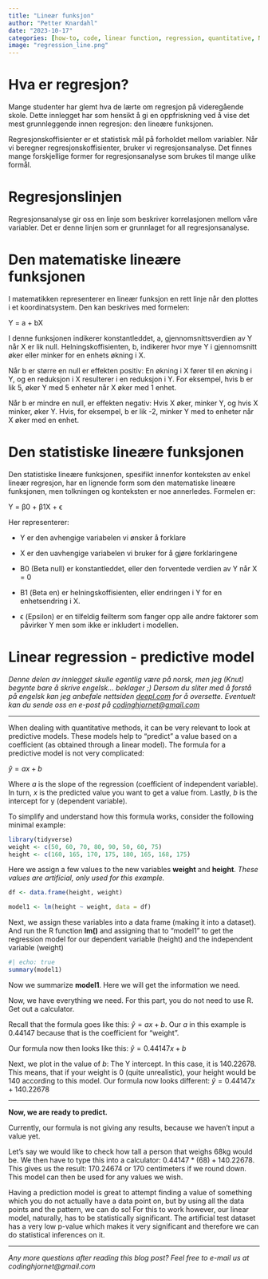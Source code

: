 ```yaml
---
title: "Lineær funksjon"
author: "Petter Knardahl"
date: "2023-10-17"
categories: [how-to, code, linear function, regression, quantitative, Norwegian]
image: "regression_line.png"
---
```


# **Hva er regresjon?**

Mange studenter har glemt hva de lærte om regresjon på videregående skole. Dette innlegget har som hensikt å gi en oppfriskning ved å vise det mest grunnleggende innen regresjon: den lineære funksjonen.

Regresjonskoffisienter er et statistisk mål på forholdet mellom variabler. Når vi beregner regresjonskoffisienter, bruker vi regresjonsanalyse. Det finnes mange forskjellige former for regresjonsanalyse som brukes til mange ulike formål.

# **Regresjonslinjen**

Regresjonsanalyse gir oss en linje som beskriver korrelasjonen mellom våre variabler. Det er denne linjen som er grunnlaget for all regresjonsanalyse.

# **Den matematiske lineære funksjonen**

I matematikken representerer en lineær funksjon en rett linje når den plottes i et koordinatsystem. Den kan beskrives med formelen: 

Y = a + bX

I denne funksjonen indikerer konstantleddet, a, gjennomsnittsverdien av Y når X er lik null. Helningskoffisienten, b, indikerer hvor mye Y i gjennomsnitt øker eller minker for en enhets økning i X.

Når b er større en null er effekten positiv: En økning i X fører til en økning i Y, og en reduksjon i X resulterer i en reduksjon i Y. For eksempel, hvis b er lik 5, øker Y med 5 enheter når X øker med 1 enhet.

Når b er mindre en null, er effekten negativ: Hvis X øker, minker Y, og hvis X minker, øker Y. Hvis, for eksempel, b er lik -2, minker Y med to enheter når X øker med en enhet.

# **Den statistiske lineære funksjonen**

Den statistiske lineære funksjonen, spesifikt innenfor konteksten av enkel lineær regresjon, har en lignende form som den matematiske lineære funksjonen, men tolkningen og konteksten er noe annerledes. Formelen er:

Y = β0 + β1X + ϵ

Her representerer:

-   Y er den avhengige variabelen vi ønsker å forklare

-   X er den uavhengige variabelen vi bruker for å gjøre forklaringene

-   B0 (Beta null) er konstantleddet, eller den forventede verdien av Y når X = 0

-   Β1 (Beta en) er helningskoffisienten, eller endringen i Y for en enhetsendring i X.

-   ϵ (Epsilon) er en tilfeldig feilterm som fanger opp alle andre faktorer som påvirker Y men som ikke er inkludert i modellen.

# Linear regression - predictive model

*Denne delen av innlegget skulle egentlig være på norsk, men jeg (Knut) begynte bare å skrive engelsk... beklager ;) Dersom du sliter med å forstå på engelsk kan jeg anbefale nettsiden [deepl.com](deepl.com) for å oversette. Eventuelt kan du sende oss en e-post på [codinghjornet\@gmail.com](codinghjornet@gmail.com)*

------------------------------------------------------------------------

When dealing with quantitative methods, it can be very relevant to look at predictive models. These models help to "predict" a value based on a coefficient (as obtained through a linear model). The formula for a predictive model is not very complicated:

$\hat{y} = ax + b$

Where $a$ is the slope of the regression (coefficient of independent variable). In turn, $x$ is the predicted value you want to get a value from. Lastly, $b$ is the intercept for y (dependent variable).

To simplify and understand how this formula works, consider the following minimal example:

``` r
library(tidyverse)
weight <- c(50, 60, 70, 80, 90, 50, 60, 75)
height <- c(160, 165, 170, 175, 180, 165, 168, 175)
```

Here we assign a few values to the new variables **weight** and **height**. *These values are artificial, only used for this example.*

``` r
df <- data.frame(height, weight)

model1 <- lm(height ~ weight, data = df)
```

Next, we assign these variables into a data frame (making it into a dataset). And run the R function **lm()** and assigning that to "model1" to get the regression model for our dependent variable (height) and the independent variable (weight)

``` r
#| echo: true
summary(model1)
```

Now we summarize **model1**. Here we will get the information we need.

Now, we have everything we need. For this part, you do not need to use R. Get out a calculator.

Recall that the formula goes like this: $\hat{y} = ax + b$. Our $a$ in this example is $0.44147$ because that is the coefficient for "weight".

Our formula now then looks like this: $\hat{y} = 0.44147x + b$

Next, we plot in the value of $b$: The Y intercept. In this case, it is $140.22678$. This means, that if your weight is 0 (quite unrealistic), your height would be 140 according to this model. Our formula now looks different: $\hat{y} = 0.44147x + 140.22678$

------------------------------------------------------------------------

**Now, we are ready to predict.**

Currently, our formula is not giving any results, because we haven't input a value yet.

Let's say we would like to check how tall a person that weighs 68kg would be. We then have to type this into a calculator: $0.44147*(68)+140.22678$. This gives us the result: $170.24674$ or $170$ centimeters if we round down. This model can then be used for any values we wish.

Having a prediction model is great to attempt finding a value of something which you do not actually have a data point on, but by using all the data points and the pattern, we can do so! For this to work however, our linear model, naturally, has to be statistically significant. The artificial test dataset has a very low p-value which makes it very significant and therefore we can do statistical inferences on it.

------------------------------------------------------------------------

*Any more questions after reading this blog post? Feel free to e-mail us at codinghjornet\@gmail.com*
